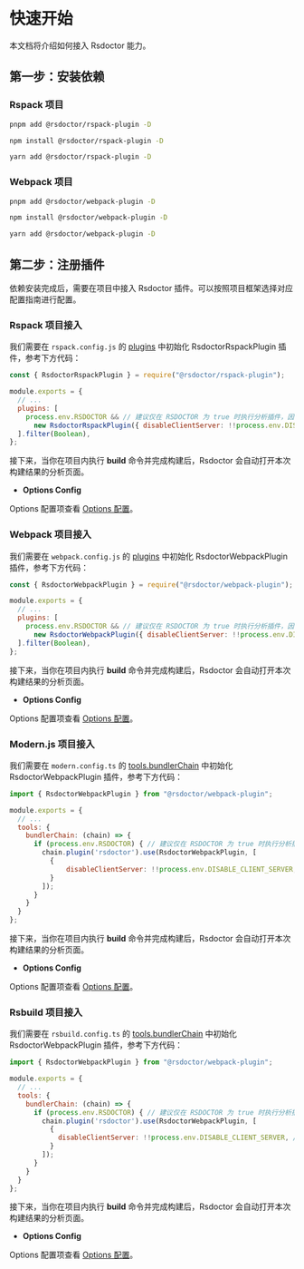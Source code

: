 # 快速开始

本文档将介绍如何接入 Rsdoctor 能力。

## 第一步：安装依赖

### Rspack 项目

<Tabs>

<Tab label="pnpm">

```bash
pnpm add @rsdoctor/rspack-plugin -D
```

</Tab>

<Tab label="npm">

```bash
npm install @rsdoctor/rspack-plugin -D
```

</Tab>

<Tab label="yarn">

```bash
yarn add @rsdoctor/rspack-plugin -D
```

</Tab>

</Tabs>

### Webpack 项目


<Tabs>

<Tab label="pnpm">

```bash
pnpm add @rsdoctor/webpack-plugin -D
```

</Tab>

<Tab label="npm">

```bash
npm install @rsdoctor/webpack-plugin -D
```

</Tab>

<Tab label="yarn">

```bash
yarn add @rsdoctor/webpack-plugin -D
```

</Tab>

</Tabs>


## 第二步：注册插件

依赖安装完成后，需要在项目中接入 Rsdoctor 插件。可以按照项目框架选择对应配置指南进行配置。

### Rspack 项目接入


我们需要在 `rspack.config.js` 的 [plugins](https://www.rspack.dev/config/plugins.html#plugins) 中初始化 RsdoctorRspackPlugin 插件，参考下方代码：

```js
const { RsdoctorRspackPlugin } = require("@rsdoctor/rspack-plugin");

module.exports = {
  // ...
  plugins: [
    process.env.RSDOCTOR && // 建议仅在 RSDOCTOR 为 true 时执行分析插件，因为插件会增加构建耗时
      new RsdoctorRspackPlugin({ disableClientServer: !!process.env.DISABLE_CLIENT_SERVER }), // 插件的 options 属性查看下方
  ].filter(Boolean),
};
```

接下来，当你在项目内执行 **build** 命令并完成构建后，Rsdoctor 会自动打开本次构建结果的分析页面。

- **Options Config**

Options 配置项查看 [Options 配置](../../config/options/index)。

### Webpack 项目接入

我们需要在 `webpack.config.js` 的 [plugins](https://webpack.js.org/configuration/plugins/#plugins) 中初始化 RsdoctorWebpackPlugin 插件，参考下方代码：

```js
const { RsdoctorWebpackPlugin } = require("@rsdoctor/webpack-plugin");

module.exports = {
  // ...
  plugins: [
    process.env.RSDOCTOR && // 建议仅在 RSDOCTOR 为 true 时执行分析插件，因为插件会增加构建耗时
      new RsdoctorWebpackPlugin({ disableClientServer: !!process.env.DISABLE_CLIENT_SERVER }),// 插件的 options 属性查看下方
  ].filter(Boolean),
};
```

接下来，当你在项目内执行 **build** 命令并完成构建后，Rsdoctor 会自动打开本次构建结果的分析页面。

- **Options Config**

Options 配置项查看 [Options 配置](../../config/options/index)。


### Modern.js 项目接入

我们需要在 `modern.config.ts` 的 [tools.bundlerChain](https://modernjs.dev/configure/app/tools/bundler-chain.html#toolsbundlerchain) 中初始化 RsdoctorWebpackPlugin 插件，参考下方代码：

```js
import { RsdoctorWebpackPlugin } from "@rsdoctor/webpack-plugin";

module.exports = {
  // ...
  tools: {
    bundlerChain: (chain) => {
      if (process.env.RSDOCTOR) { // 建议仅在 RSDOCTOR 为 true 时执行分析插件，因为插件会增加构建耗时
        chain.plugin('rsdoctor').use(RsdoctorWebpackPlugin, [
          {
              disableClientServer: !!process.env.DISABLE_CLIENT_SERVER, //  插件的 options 属性查看下方
          }
        ]);
      }
    }
  }
};
```

接下来，当你在项目内执行 **build** 命令并完成构建后，Rsdoctor 会自动打开本次构建结果的分析页面。

- **Options Config**

Options 配置项查看 [Options 配置](../../config/options/index)。


### Rsbuild 项目接入

我们需要在 `rsbuild.config.ts` 的 [tools.bundlerChain](https://rsbuild.dev/guide/basic/configure-rspack#toolsbundlerchain) 中初始化 RsdoctorWebpackPlugin 插件，参考下方代码：

```js
import { RsdoctorWebpackPlugin } from "@rsdoctor/webpack-plugin";

module.exports = {
  // ...
  tools: {
    bundlerChain: (chain) => {
      if (process.env.RSDOCTOR) { // 建议仅在 RSDOCTOR 为 true 时执行分析插件，因为插件会增加构建耗时
        chain.plugin('rsdoctor').use(RsdoctorWebpackPlugin, [
          {
            disableClientServer: !!process.env.DISABLE_CLIENT_SERVER, // 插件的 options 属性查看下方
          }
        ]);
      }
    }
  }
};
```

接下来，当你在项目内执行 **build** 命令并完成构建后，Rsdoctor 会自动打开本次构建结果的分析页面。

- **Options Config**

Options 配置项查看 [Options 配置](../../config/options/index)。